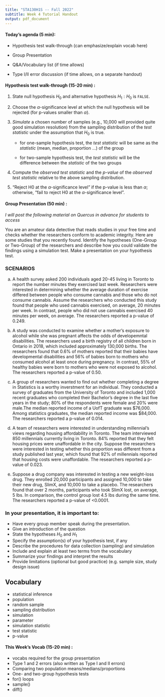 ```yaml
---
title: "STA130H1S -- Fall 2022"
subtitle: Week 4 Tutorial Handout
output: pdf_document
---
```


#### Today's agenda (5 min):  

- Hypothesis test walk-through (can emphasize/explain vocab here)

- Group Presentation

- Q&A/Vocabulary list (if time allows)

- Type I/II error discussion (if time allows, on a separate handout)


#### Hypothesis test walk-through (15-20 min) :


  1. State null hypothesis $H_0$ and alternative hypothesis $H_1: H_0$ is `FALSE`.
  
  2. Choose the $\alpha$-significance level at which the null hypothesis will be rejected (for p-values smaller than $\alpha$).

  3. *Simulate* a chosen number of samples (e.g., 10,000 will provided quite good simulation resolution) from the sampling distribution of the *test statistic* under the assumption that $H_0$ is true.
  
      - for one-sample hypothesis test, the *test statistic* will be same as the *statistic* (mean, median, proportion ...) of the group
    
      - for two-sample hypothesis test, the *test statistic* will be the difference between the *statistic* of the two groups

  4. Compute the  *observed test statistic* and the *p-value* of the *observed test statistic* relative to the above sampling distribution. 

  5. “Reject H0 at the $\alpha$-significance level” if the p-value is less than $\alpha$; otherwise, “fail to reject H0 at the $\alpha$-significance level".
  

<!-- - **Statistical Inference for a Single Sample Proportion**: -->

<!--   1. State null hypothesis $H_0$ and alternative hypothesis $H_1$ -->

<!--   2. Calculate a *test statistic* based on one observed *random sample* -->

<!--   3. *Simulate* samples under $H_0$ and calculate the statictic for the simulated sample. Repeat many times. (this constitutes our estimated *sampling distribution*) -->

<!--   4. Evaluate the evidence against $H_0$ by calculating the *p-value* -->

<!--   5. Make a conclusion (based on the strength of evidence against $H_0$) -->


<!-- - **Permutation Tests for Two Groups**: -->

<!--   1. State null hypothesis $H_0$ and alternative hypothesis $H_1$ -->

<!--   2. Calculate the *statistic* (mean, median, proportion ...) of the two groups from the one observed *random sample*, and use the DIFFERENCE between the statistics of the two groups as the *test statistic* -->

<!--   3. Shuffle the labels of the two groups (i.e. simulation under $H_0$) and calculate the *test statistic* for the simulated sample. Repeat many times. -->

<!--   4. Evaluate the evidence against $H_0$ by calculating the *p-value* -->

<!--   5. Make a conclusion (based on the strength of evidence against $H_0$) -->

\newpage

#### Group Presentation (50 min) :

*I will post the following material on Quercus in advance for students to access*

You are an amateur data detective that reads studies in your free time and checks whether the researchers conform to academic integrity. Here are some studies that you recently found. Identify the hypotheses (One-Group or Two-Group) of the researchers and describe how you could validate the findings using a simulation test. Make a presentation on your hypothesis test.

### SCENARIOS

(a) A health survey asked 200 individuals aged 20-45 living in Toronto to report the number minutes they exercised last week. Researchers were interested in determining whether the average duration of exercise differed between people who consume cannabis and those who do not consume cannabis. Assume the researchers who conducted this study found that people who used cannabis exercised, on average, 20 minutes per week. In contrast, people who did not use cannabis exercised 40 minutes per week, on average. The researchers reported a p-value of 0.249.

(b) A study was conducted to examine whether a mother's exposure to alcohol while she was pregnant affects the odds of developemntal disabilities. The researchers used a birth registry of all children born in Ontario in 2018, which included approximately 130,000 births. The researchers found that 0.6% of mothers reported that their babies have developmental disabilities and 56% of babies born to mothers who consumed alcohol at least once during pregnancy. In contrast, 55% of healthy babies were born to mothers who were not exposed to alcohol. The researchers reported a p-value of 0.50.

(c) A group of researchers wanted to find out whether completing a degree in Statistics is a worthy inverstment for an individual. They conducted a survey of graduates from the University of Toronto and included 1,000 recent graduates who completed their Bachelor’s degree in the last five years in the study; 80% of the respondents were female and 20% were male.The median reported income of a UofT graduate was \$76,000. Among statistics graduates, the median reported income was \$84,000. The researchers reported a p-value of 0.014.

(d) A team of researchers were interested in understanding millennial’s views regarding housing affordability in Toronto. The team interviewed 850 millennials currently living in Toronto. 84% reported that they felt housing prices were unaffordable in the city. Suppose the researchers were interested in testing whether this proportion was different from a study published last year, which found that 92% of millennials reported that housing costs were unaffordable. The researchers reported a p-value of 0.023.

(e) Suppose a drug company was interested in testing a new weight-loss drug. They enrolled 20,000 participants and assigned 10,000 to take their new drug, SlimX, and 10,000 to take a placebo. The researchers found that over 2 months, participants who took SlimX lost, on average, 5 lbs. In comparison, the control group lost 4.5 lbs during the same time. The researchers reported a p-value of <0.0001.

### In your presentation, it is important to:  

- Have every group member speak during the presentation.
- Give an introduction of the question
- State the hypotheses $H_0$ and $H_1$ 
- Specify the assumption(s) of your hypothesis test, if any
- Describe the procedures for data collection (sampling) and simulation
- Include and explain at least two terms from the vocabulary
- Summarize your findings and interpret the results 
- Provide limitations (optional but good practice) (e.g. sample size, study design issue)


## Vocabulary 
- statistical inference 
- population 
- random sample 
- sampling distribution 
- simulation 
- parameter 
- simulation statistic 
- test statistic 
- p-value



#### This Week's Vocab (15-20 min) :

- vocabs required for the group presentation 
- Type 1 and 2 errors (also written as Type I and II errors)
- Comparing two population means/medians/proportions
- One- and two-group hypothesis tests
- for() loops
- sample()
- diff()
